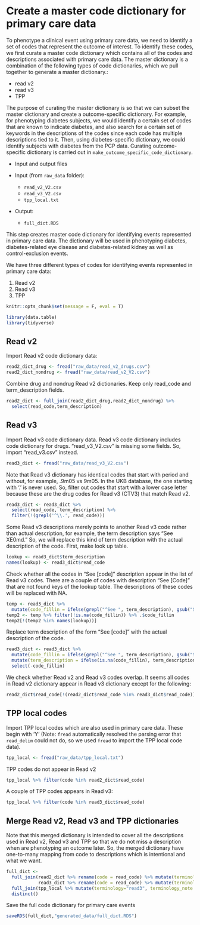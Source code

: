 # Create a master code dictionary for primary care data {#make-code-dictionary}

To phenotype a clinical event using primary care data, we need to identify a set of codes that represent the outcome of interest. To identify these codes, we first curate a master code dictionary which contains all of the codes and descriptions associated with primary care data. The master dictionary is a combination of the following types of code dictionaries, which we pull together to generate a master dictionary.:

- read v2
- read v3
- TPP

The purpose of curating the master dictionary is so that we can subset the master dictionary and create a outcome-specific dictionary. For example, for phenotyping diabetes subjects, we would identify a certain set of codes that are known to indicate diabetes, and also search for a certain set of keywords in the descriptions of the codes since each code has multiple descriptions tied to it. Then, using diabetes-specific dictionary, we could identify subjects with diabetes from the PCP data. Curating outcome-specific dictionary is carried out in `make_outcome_specific_code_dictionary`.

* Input and output files

- Input (from `raw_data` folder): 
  - `read_v2_V2.csv`
  - `read_v3_V2.csv`
  - `tpp_local.txt`
  
- Output:
  - `full_dict.RDS`

This step creates master code dictionary for identifying events represented in primary care data. The dictionary will be used in phenotyping diabetes, diabetes-related eye disease and diabetes-related kidney as well as control-exclusion events.\par

We have three different types of codes for identifying events represented in primary care data:

1. Read v2
2. Read v3
3. TPP

```r
knitr::opts_chunk$set(message = F, eval = T)
```

```r
library(data.table)
library(tidyverse)
```

## Read v2

Import Read v2 code dictionary data:
```r
read2_dict_drug <- fread("raw_data/read_v2_drugs.csv")
read2_dict_nondrug <- fread("raw_data/read_v2_V2.csv")
```

Combine drug and nondrug Read v2 dictionaries. Keep only read_code and term_description fields.
```r
read2_dict <- full_join(read2_dict_drug,read2_dict_nondrug) %>%
  select(read_code,term_description)
```

## Read v3

Import Read v3 code dictionary data. Read v3 code dictionary includes code dictionary for drugs. "read_v3_V2.csv" is missing some fields. So, import "read_v3.csv" instead.
```r
read3_dict <- fread("raw_data/read_v3_V2.csv")
```

Note that Read v3 dictionary has identical codes that start with period and without, for example, .9m05 vs 9m05. In the UKB database, the one starting with '.' is never used. So, filter out codes that start with a lower case letter because these are the drug codes for Read v3 (CTV3) that match Read v2.
```r
read3_dict <- read3_dict %>% 
  select(read_code, term_description) %>%
  filter(!(grepl('^\\.', read_code)))
```

Some Read v3 descriptions merely points to another Read v3 code rather than actual description, for example, the term description says "See XE0md." So, we will replace this kind of term description with the actual description of the code. First, make look up table.
```r
lookup <- read3_dict$term_description
names(lookup) <- read3_dict$read_code
```

Check whether all the codes in "See [code]" description appear in the list of Read v3 codes. There are a couple of codes with description "See [Code]" that are not found keys of the lookup table. The descriptions of these codes will be replaced with NA.
```r
temp <- read3_dict %>%
  mutate(code_fillin = ifelse(grepl("^See ", term_description), gsub("See ", "", term_description), NA)) 
temp2 <- temp %>% filter(!is.na(code_fillin)) %>% .$code_fillin
temp2[!(temp2 %in% names(lookup))]
```

Replace term description of the form "See [code]" with the actual description of the code.
```r
read3_dict <- read3_dict %>%
  mutate(code_fillin = ifelse(grepl("^See ", term_description), gsub("See ", "", term_description), NA)) %>%
  mutate(term_description = ifelse(is.na(code_fillin), term_description, lookup[code_fillin])) %>%
  select(-code_fillin)
```

We check whether Read v2 and Read v3 codes overlap. It seems all codes in Read v2 dictionary appear in Read v3 dictionary except for the following:
```r
read2_dict$read_code[!(read2_dict$read_code %in% read3_dict$read_code)]
```

## TPP local codes

Import TPP local codes which are also used in primary care data. These begin with 'Y' (Note: `fread` automatically resolved the parsing error that `read_delim` could not do, so we used `fread` to import the TPP local code data).
```r
tpp_local <- fread("raw_data/tpp_local.txt")
```

TPP codes do not appear in Read v2
```r
tpp_local %>% filter(code %in% read2_dict$read_code)
```

A couple of TPP codes appears in Read v3:
```r
tpp_local %>% filter(code %in% read3_dict$read_code)
```

## Merge Read v2, Read v3 and TPP dictionaries

Note that this merged dictionary is intended to cover all the descriptions used in Read v2, Read v3 and TPP so that we do not miss a description when are phenotyping an outcome later. So, the merged dictionary have one-to-many mapping from code to descriptions which is intentional and what we want.
```r
full_dict <- 
  full_join(read2_dict %>% rename(code = read_code) %>% mutate(terminology="read2"),
            read3_dict %>% rename(code = read_code) %>% mutate(terminology="read3")) %>%
  full_join(tpp_local %>% mutate(terminology="read3", terminology_note = "TPP Local Code")) %>%
  distinct() 
```

Save the full code dictionary for primary care events
```r
saveRDS(full_dict,"generated_data/full_dict.RDS")
```


